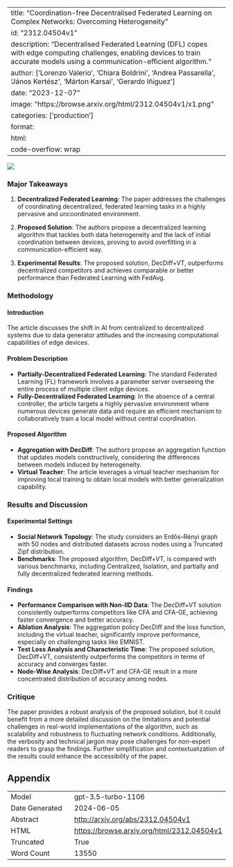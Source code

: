 
---
title: "Coordination-free Decentralised Federated Learning on Complex Networks: Overcoming Heterogeneity"
id: "2312.04504v1"
description: "Decentralised Federated Learning (DFL) copes with edge computing challenges, enabling devices to train accurate models using a communication-efficient algorithm."
author: ['Lorenzo Valerio', 'Chiara Boldrini', 'Andrea Passarella', 'János Kertész', 'Márton Karsai', 'Gerardo Iñiguez']
date: "2023-12-07"
image: "https://browse.arxiv.org/html/2312.04504v1/x1.png"
categories: ['production']
format:
  html:
    code-overflow: wrap
---

![](https://browse.arxiv.org/html/2312.04504v1/x1.png)

### Major Takeaways

1. **Decentralized Federated Learning**: The paper addresses the challenges of coordinating decentralized, federated learning tasks in a highly pervasive and uncoordinated environment.
  
2. **Proposed Solution**: The authors propose a decentralized learning algorithm that tackles both data heterogeneity and the lack of initial coordination between devices, proving to avoid overfitting in a communication-efficient way.

3. **Experimental Results**: The proposed solution, DecDiff+VT, outperforms decentralized competitors and achieves comparable or better performance than Federated Learning with FedAvg.

### Methodology

#### Introduction

The article discusses the shift in AI from centralized to decentralized systems due to data generator attitudes and the increasing computational capabilities of edge devices.

#### Problem Description

- **Partially-Decentralized Federated Learning**: The standard Federated Learning (FL) framework involves a parameter server overseeing the entire process of multiple client edge devices.
- **Fully-Decentralized Federated Learning**: In the absence of a central controller, the article targets a highly pervasive environment where numerous devices generate data and require an efficient mechanism to collaboratively train a local model without central coordination.

#### Proposed Algorithm

- **Aggregation with DecDiff**: The authors propose an aggregation function that updates models constructively, considering the differences between models induced by heterogeneity.
- **Virtual Teacher**: The article leverages a virtual teacher mechanism for improving local training to obtain local models with better generalization capability.

### Results and Discussion

#### Experimental Settings

- **Social Network Topology**: The study considers an Erdős–Rényi graph with 50 nodes and distributed datasets across nodes using a Truncated Zipf distribution.
- **Benchmarks**: The proposed algorithm, DecDiff+VT, is compared with various benchmarks, including Centralized, Isolation, and partially and fully decentralized federated learning methods.

#### Findings

- **Performance Comparison with Non-IID Data**: The DecDiff+VT solution consistently outperforms competitors like CFA and CFA-GE, achieving faster convergence and better accuracy.
- **Ablation Analysis**: The aggregation policy DecDiff and the loss function, including the virtual teacher, significantly improve performance, especially on challenging tasks like EMNIST.
- **Test Loss Analysis and Characteristic Time**: The proposed solution, DecDiff+VT, consistently outperforms the competitors in terms of accuracy and converges faster.
- **Node-Wise Analysis**: DecDiff+VT and CFA-GE result in a more concentrated distribution of accuracy among nodes.

### Critique

The paper provides a robust analysis of the proposed solution, but it could benefit from a more detailed discussion on the limitations and potential challenges in real-world implementations of the algorithm, such as scalability and robustness to fluctuating network conditions. Additionally, the verbosity and technical jargon may pose challenges for non-expert readers to grasp the findings. Further simplification and contextualization of the results could enhance the accessibility of the paper.

## Appendix

|          |          |
|----------|----------|
| Model     | gpt-3.5-turbo-1106       |
| Date Generated     | 2024-06-05       |
| Abstract | [http://arxiv.org/abs/2312.04504v1](http://arxiv.org/abs/2312.04504v1)        |
| HTML     | [https://browse.arxiv.org/html/2312.04504v1](https://browse.arxiv.org/html/2312.04504v1)       |
| Truncated       | True       |
| Word Count       | 13550       |